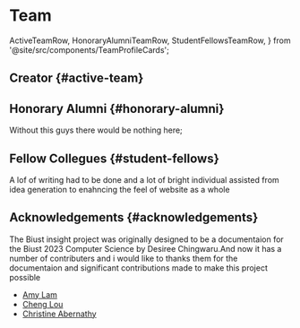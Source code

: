 # Team

  ActiveTeamRow,
  HonoraryAlumniTeamRow,
  StudentFellowsTeamRow,
} from '@site/src/components/TeamProfileCards';

## Creator {#active-team}


<ActiveTeamRow />

## Honorary Alumni {#honorary-alumni}

Without this guys there would be nothing here;

<HonoraryAlumniTeamRow />

## Fellow Collegues {#student-fellows}

A lof of writing had to be done and a lot of bright individual assisted from idea generation to enahncing the feel of website as a whole

<StudentFellowsTeamRow />

## Acknowledgements {#acknowledgements}

The Biust insight project was originally designed to be a documentaion for the Biust 2023 Computer Science by Desiree Chingwaru.And now it has a number of contributers and i would like to thanks them for the documentaion and  significant contributions made to make this project possible

- [Amy Lam](https://github.com/amyrlam)
- [Cheng Lou](https://github.com/chenglou)
- [Christine Abernathy](https://github.com/caabernathy)
